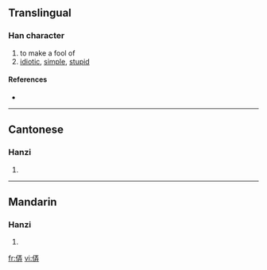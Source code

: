 ==Translingual==

===Han character===
{{Han char|rn=9|rad=人|as=07|sn=9|four=|canj=人一土廿 (OMGT)}}

# to make a fool of
# [[idiotic]], [[simple]], [[stupid]]

====References====
* {{Han ref|kx=0105.060|hdz=10156.100|uh=345D|ud=13405}}

----

==Cantonese==

===Hanzi===
{{yue-hanzi|jyut=|y=lung6}}

# {{defn|Cantonese}}

----

==Mandarin==

===Hanzi===
{{cmn-hanzi|pin=[[lòng]] ([[long4]])|wg=lung<sup>4</sup>}}

# {{defn|Mandarin}}

[[fr:㑝]]
[[vi:㑝]]